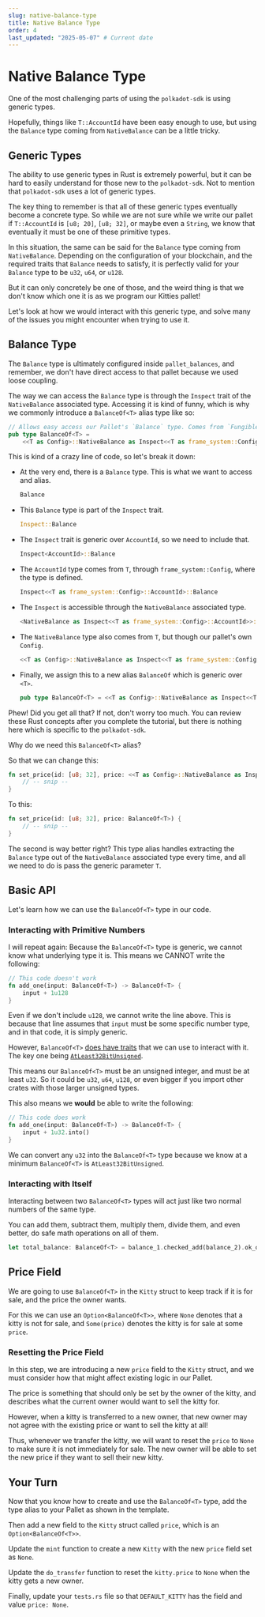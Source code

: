 ```yaml
---
slug: native-balance-type
title: Native Balance Type
order: 4
last_updated: "2025-05-07" # Current date
---
```


# Native Balance Type

One of the most challenging parts of using the `polkadot-sdk` is using generic types.

Hopefully, things like `T::AccountId` have been easy enough to use, but using the `Balance` type coming from `NativeBalance` can be a little tricky.

## Generic Types

The ability to use generic types in Rust is extremely powerful, but it can be hard to easily understand for those new to the `polkadot-sdk`. Not to mention that `polkadot-sdk` uses a lot of generic types.

The key thing to remember is that all of these generic types eventually become a concrete type. So while we are not sure while we write our pallet if `T::AccountId` is `[u8; 20]`, `[u8; 32]`, or maybe even a `String`, we know that eventually it must be one of these primitive types.

In this situation, the same can be said for the `Balance` type coming from `NativeBalance`. Depending on the configuration of your blockchain, and the required traits that `Balance` needs to satisfy, it is perfectly valid for your `Balance` type to be `u32`, `u64`, or `u128`.

But it can only concretely be one of those, and the weird thing is that we don't know which one it is as we program our Kitties pallet!

Let's look at how we would interact with this generic type, and solve many of the issues you might encounter when trying to use it.

## Balance Type

The `Balance` type is ultimately configured inside `pallet_balances`, and remember, we don't have direct access to that pallet because we used loose coupling.

The way we can access the `Balance` type is through the `Inspect` trait of the `NativeBalance` associated type. Accessing it is kind of funny, which is why we commonly introduce a `BalanceOf<T>` alias type like so:

```rust
// Allows easy access our Pallet's `Balance` type. Comes from `Fungible` interface.
pub type BalanceOf<T> =
	<<T as Config>::NativeBalance as Inspect<<T as frame_system::Config>::AccountId>>::Balance;

```

This is kind of a crazy line of code, so let's break it down:

- At the very end, there is a `Balance` type. This is what we want to access and alias.
  ```rust
  Balance
  ```
- This `Balance` type is part of the `Inspect` trait.
  ```rust
  Inspect::Balance
  ```
- The `Inspect` trait is generic over `AccountId`, so we need to include that.
  ```rust
  Inspect<AccountId>::Balance
  ```
- The `AccountId` type comes from `T`, through `frame_system::Config`, where the type is defined.
  ```rust
  Inspect<<T as frame_system::Config>::AccountId>::Balance
  ```
- The `Inspect` is accessible through the `NativeBalance` associated type.
  ```rust
  <NativeBalance as Inspect<<T as frame_system::Config>::AccountId>>::Balance
  ```
- The `NativeBalance` type also comes from `T`, but though our pallet's own `Config`.
  ```rust
  <<T as Config>::NativeBalance as Inspect<<T as frame_system::Config>::AccountId>>::Balance
  ```
- Finally, we assign this to a new alias `BalanceOf` which is generic over `<T>`.
  ```rust
  pub type BalanceOf<T> = <<T as Config>::NativeBalance as Inspect<<T as frame_system::Config>::AccountId>>::Balance
  ```

Phew! Did you get all that? If not, don't worry too much. You can review these Rust concepts after you complete the tutorial, but there is nothing here which is specific to the `polkadot-sdk`.

Why do we need this `BalanceOf<T>` alias?

So that we can change this:

```rust
fn set_price(id: [u8; 32], price: <<T as Config>::NativeBalance as Inspect<<T as frame_system::Config>::AccountId>>::Balance) {
	// -- snip --
}
```

To this:

```rust
fn set_price(id: [u8; 32], price: BalanceOf<T>) {
	// -- snip --
}
```

The second is way better right? This type alias handles extracting the `Balance` type out of the `NativeBalance` associated type every time, and all we need to do is pass the generic parameter `T`.

## Basic API

Let's learn how we can use the `BalanceOf<T>` type in our code.

### Interacting with Primitive Numbers

I will repeat again: Because the `BalanceOf<T>` type is generic, we cannot know what underlying type it is. This means we CANNOT write the following:

```rust
// This code doesn't work
fn add_one(input: BalanceOf<T>) -> BalanceOf<T> {
	input + 1u128
}
```

Even if we don't include `u128`, we cannot write the line above. This is because that line assumes that `input` must be some specific number type, and in that code, it is simply generic.

However, `BalanceOf<T>` [does have traits](https://docs.rs/frame-support/38.0.0/frame_support/traits/tokens/trait.Balance.html) that we can use to interact with it. The key one being [`AtLeast32BitUnsigned`](https://docs.rs/polkadot-sdk-frame/0.7.0/polkadot_sdk_frame/arithmetic/trait.AtLeast32BitUnsigned.html).

This means our `BalanceOf<T>` must be an unsigned integer, and must be at least `u32`. So it could be `u32`, `u64`, `u128`, or even bigger if you import other crates with those larger unsigned types.

This also means we **would** be able to write the following:

```rust
// This code does work
fn add_one(input: BalanceOf<T>) -> BalanceOf<T> {
	input + 1u32.into()
}
```

We can convert any `u32` into the `BalanceOf<T>` type because we know at a minimum `BalanceOf<T>` is `AtLeast32BitUnsigned`.

### Interacting with Itself

Interacting between two `BalanceOf<T>` types will act just like two normal numbers of the same type.

You can add them, subtract them, multiply them, divide them, and even better, do safe math operations on all of them.

```rust
let total_balance: BalanceOf<T> = balance_1.checked_add(balance_2).ok_or(ArithmeticError::Overflow)?;
```

## Price Field

We are going to use `BalanceOf<T>` in the `Kitty` struct to keep track if it is for sale, and the price the owner wants.

For this we can use an `Option<BalanceOf<T>>`, where `None` denotes that a kitty is not for sale, and `Some(price)` denotes the kitty is for sale at some `price`.

### Resetting the Price Field

In this step, we are introducing a new `price` field to the `Kitty` struct, and we must consider how that might affect existing logic in our Pallet.

The price is something that should only be set by the owner of the kitty, and describes what the current owner would want to sell the kitty for.

However, when a kitty is transferred to a new owner, that new owner may not agree with the existing price or want to sell the kitty at all!

Thus, whenever we transfer the kitty, we will want to reset the `price` to `None` to make sure it is not immediately for sale.
The new owner will be able to set the new price if they want to sell their new kitty.

## Your Turn

Now that you know how to create and use the `BalanceOf<T>` type, add the type alias to your Pallet as shown in the template.

Then add a new field to the `Kitty` struct called `price`, which is an `Option<BalanceOf<T>>`.

Update the `mint` function to create a new `Kitty` with the new `price` field set as `None`.

Update the `do_transfer` function to reset the `kitty.price` to `None` when the kitty gets a new owner.

Finally, update your `tests.rs` file so that `DEFAULT_KITTY` has the field and value `price: None`.

